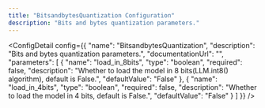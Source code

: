 ```yaml
---
title: "BitsandbytesQuantization Configuration"
description: "Bits and bytes quantization parameters."
---
```



<ConfigDetail config={{
  "name": "BitsandbytesQuantization",
  "description": "Bits and bytes quantization parameters.",
  "documentationUrl": "",
  "parameters": [
    {
      "name": "load_in_8bits",
      "type": "boolean",
      "required": false,
      "description": "Whether to load the model in 8 bits(LLM.int8() algorithm), default is False.",
      "defaultValue": "False"
    },
    {
      "name": "load_in_4bits",
      "type": "boolean",
      "required": false,
      "description": "Whether to load the model in 4 bits, default is False.",
      "defaultValue": "False"
    }
  ]
}} />

